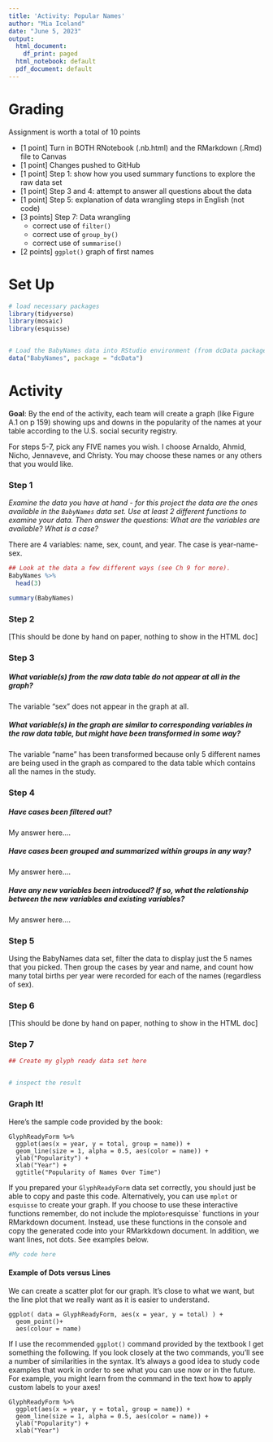 ```yaml
---
title: 'Activity: Popular Names'
author: "Mia Iceland"
date: "June 5, 2023"
output:
  html_document:
    df_print: paged
  html_notebook: default
  pdf_document: default
---
```



# Grading

Assignment is worth a total of 10 points

* [1 point] Turn in BOTH RNotebook (.nb.html) and the RMarkdown (.Rmd) file to Canvas
* [1 point] Changes pushed to GitHub
* [1 point] Step 1: show how you used summary functions to explore the raw data set
* [1 point] Step 3 and 4: attempt to answer all questions about the data
* [1 point] Step 5: explanation of data wrangling steps in English (not code)
* [3 points] Step 7: Data wrangling
    * correct use of `filter()`
    * correct use of `group_by()`
    * correct use of `summarise()`
* [2 points] `ggplot()` graph of first names 



# Set Up

```r
# load necessary packages
library(tidyverse)
library(mosaic)
library(esquisse)


# Load the BabyNames data into RStudio environment (from dcData package)
data("BabyNames", package = "dcData")
```

# Activity

**Goal**: By the end of the activity, each team will create a graph (like Figure A.1 on p 159) showing ups and downs in the popularity of the names at your table according to the U.S. social security registry.  

For steps 5-7, pick any FIVE names you wish. I choose Arnaldo, Ahmid, Nicho, Jennaveve, and Christy. You may choose these names or any others that you would like. 


### Step 1

*Examine the data you have at hand - for this project the data are the ones available in the `BabyNames` data set. Use at least 2 different functions to examine your data. Then answer the questions: What are the variables are available? What is a case?*

There are 4 variables: name, sex, count, and year. The case is year-name-sex. 

```r
## Look at the data a few different ways (see Ch 9 for more).
BabyNames %>%
  head(3)

summary(BabyNames)

```

### Step 2

[This should be done by hand on paper, nothing to show in the HTML doc]


### Step 3 

##### What variable(s) from the raw data table do not appear at all in the graph?

The variable "sex" does not appear in the graph at all.

##### What variable(s) in the graph are similar to corresponding variables in the raw data table, but might have been transformed in some way?

The variable "name" has been transformed because only 5 different names are being used in the graph as compared to the data table which contains all the names in the study. 


### Step 4

##### Have cases been filtered out?

My answer here.... 


##### Have cases been grouped and summarized within groups in any way?

My answer here.... 


##### Have any new variables been introduced?  If so, what the relationship between the new variables and existing variables?

My answer here.... 


### Step 5


Using the BabyNames data set, filter the data to display just the 5 names that you picked.  Then group the cases by year and name, and count how many total births per year were recorded for each of the names (regardless of sex).  


### Step 6

[This should be done by hand on paper, nothing to show in the HTML doc]

### Step 7

```r
## Create my glyph ready data set here


# inspect the result


```


### Graph It!

Here's the sample code provided by the book:

```
GlyphReadyForm %>%
  ggplot(aes(x = year, y = total, group = name)) + 
  geom_line(size = 1, alpha = 0.5, aes(color = name)) + 
  ylab("Popularity") + 
  xlab("Year") +
  ggtitle("Popularity of Names Over Time")
```

If you prepared your `GlyphReadyForm` data set correctly, you should just be able to copy and paste this code. Alternatively, you can use `mplot` or `esquisse` to create your graph. If you choose to use these interactive functions remember, do not include the mplot` or `esquisse` functions in your RMarkdown document. Instead, use these functions in the console and copy the generated code into your RMarkkdown document. In addition, we want lines, not dots. See examples below. 


```r
#My code here 


```



#### Example of Dots versus Lines

We can create a scatter plot for our graph. It's close to what we want, but the line plot that we really want as it is easier to understand.

```
ggplot( data = GlyphReadyForm, aes(x = year, y = total) ) +
  geom_point()+
  aes(colour = name) 
```

If I use the recommended `ggplot()` command provided by the textbook I get something the following.  If you look closely at the two commands, you'll see a number of similarities in the syntax.  It's always a good idea to study code examples that work in order to see what you can use now or in the future.  For example, you might learn from the command in the text how to apply custom labels to your axes!

```
GlyphReadyForm %>%
  ggplot(aes(x = year, y = total, group = name)) + 
  geom_line(size = 1, alpha = 0.5, aes(color = name)) + 
  ylab("Popularity") + 
  xlab("Year")
```
